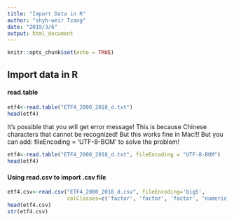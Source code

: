 ---
title: "Import Data in R"
author: "shyh-weir Tzang"
date: "2019/3/6"
output: html_document
---

```{r setup, include=FALSE}
knitr::opts_chunk$set(echo = TRUE)
```

## Import data in R
#### read.table
```{r }
etf4<-read.table("ETF4_2000_2018_d.txt")
head(etf4)
```

It's possible that you will get error message! This is because Chinese characters that cannot be recognized!
But this works fine in Mac!!!
But you can add: fileEncoding = 'UTF-8-BOM' to solve the problem!

```{r}
etf4<-read.table("ETF4_2000_2018_d.txt", fileEncoding = "UTF-8-BOM")
head(etf4)
```

#### Using read.csv to import .csv file

```{r}
etf4.csv<-read.csv("ETF4_2000_2018_d.csv", fileEncoding='big5', 
                   colClasses=c('factor', 'factor', 'factor', 'numeric', 'numeric'))
head(etf4.csv)
str(etf4.csv)
```




